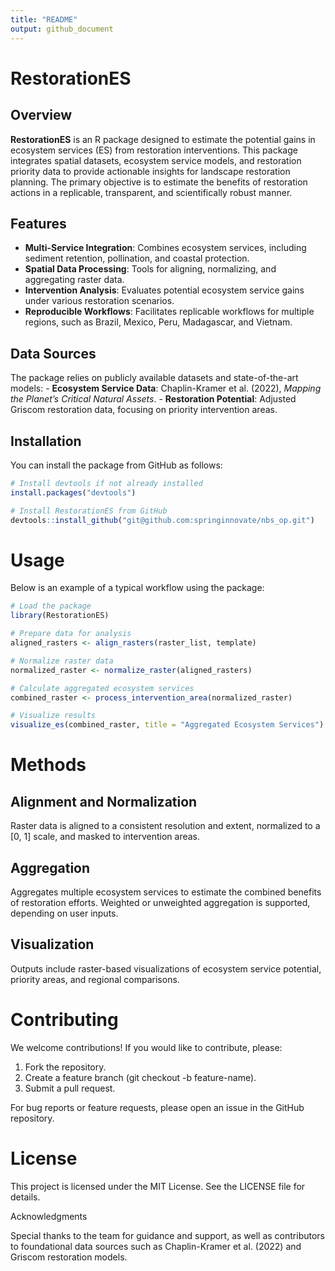 ```yaml
---
title: "README"
output: github_document
---
```

# RestorationES

## Overview

**RestorationES** is an R package designed to estimate the potential gains in ecosystem services (ES) from restoration interventions. This package integrates spatial datasets, ecosystem service models, and restoration priority data to provide actionable insights for landscape restoration planning. The primary objective is to estimate the benefits of restoration actions in a replicable, transparent, and scientifically robust manner.

## Features

- **Multi-Service Integration**: Combines ecosystem services, including sediment retention, pollination, and coastal protection.
- **Spatial Data Processing**: Tools for aligning, normalizing, and aggregating raster data.
- **Intervention Analysis**: Evaluates potential ecosystem service gains under various restoration scenarios.
- **Reproducible Workflows**: Facilitates replicable workflows for multiple regions, such as Brazil, Mexico, Peru, Madagascar, and Vietnam.

## Data Sources

The package relies on publicly available datasets and state-of-the-art models:
- **Ecosystem Service Data**: Chaplin-Kramer et al. (2022), *Mapping the Planet’s Critical Natural Assets*.
- **Restoration Potential**: Adjusted Griscom restoration data, focusing on priority intervention areas.

## Installation

You can install the package from GitHub as follows:

```r
# Install devtools if not already installed
install.packages("devtools")

# Install RestorationES from GitHub
devtools::install_github("git@github.com:springinnovate/nbs_op.git")
```
# Usage


Below is an example of a typical workflow using the package:

```r
# Load the package
library(RestorationES)

# Prepare data for analysis
aligned_rasters <- align_rasters(raster_list, template)

# Normalize raster data
normalized_raster <- normalize_raster(aligned_rasters)

# Calculate aggregated ecosystem services
combined_raster <- process_intervention_area(normalized_raster)

# Visualize results
visualize_es(combined_raster, title = "Aggregated Ecosystem Services")
```

# Methods

## Alignment and Normalization
Raster data is aligned to a consistent resolution and extent, normalized to a [0, 1] scale, and masked to intervention areas.

## Aggregation
Aggregates multiple ecosystem services to estimate the combined benefits of restoration efforts. Weighted or unweighted aggregation is supported, depending on user inputs.

## Visualization
Outputs include raster-based visualizations of ecosystem service potential, priority areas, and regional comparisons.

# Contributing

We welcome contributions! If you would like to contribute, please:

1. Fork the repository.
2. Create a feature branch (git checkout -b feature-name).
3. Submit a pull request.

For bug reports or feature requests, please open an issue in the GitHub repository.

# License

This project is licensed under the MIT License. See the LICENSE file for details.

Acknowledgments

Special thanks to the team for guidance and support, as well as contributors to foundational data sources such as Chaplin-Kramer et al. (2022) and Griscom restoration models.
